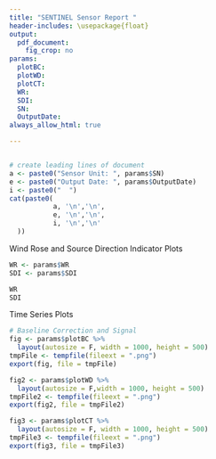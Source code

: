 ---
title: "SENTINEL Sensor Report "
header-includes: \usepackage{float}
output: 
  pdf_document: 
    fig_crop: no
params:
  plotBC:
  plotWD:
  plotCT:
  WR:
  SDI:
  SN:
  OutputDate:
always_allow_html: true

---

```{r setup, include=FALSE}

```

```{r echo=FALSE, message=FALSE, warning=FALSE, results= "asis"}
# create leading lines of document
a <- paste0("Sensor Unit: ", params$SN)
e <- paste0("Output Date: ", params$OutputDate)
i <- paste0("  ")
cat(paste0(
           a, '\n','\n',
           e, '\n','\n',
           i, '\n','\n'
  ))

```
Wind Rose and Source Direction Indicator Plots
```{r, fig.height=4, fig.width=9, out.height="100%", out.width="100%", echo=FALSE, error=FALSE, warning=FALSE, message = FALSE, fig.pos='H'}
WR <- params$WR 
SDI <- params$SDI

WR
SDI

```
Time Series Plots
```{r, fig.height=4, fig.width=9, out.height="100%", out.width="100%", echo=FALSE, error=FALSE, warning=FALSE, message = FALSE, fig.pos='H'}
# Baseline Correction and Signal 
fig <- params$plotBC %>%  
  layout(autosize = F, width = 1000, height = 500)
tmpFile <- tempfile(fileext = ".png")
export(fig, file = tmpFile)
```

```{r, fig.height=4, fig.width=9, out.height="100%", out.width="100%", echo=FALSE, error=FALSE, warning=FALSE, message = FALSE,fig.pos='H'}
fig2 <- params$plotWD %>%  
  layout(autosize = F,width = 1000, height = 500)
tmpFile2 <- tempfile(fileext = ".png")
export(fig2, file = tmpFile2)
```

```{r, fig.height=4, fig.width=9, out.height="100%", out.width="100%", echo=FALSE, error=FALSE, warning=FALSE, message = FALSE, fig.pos='H'}
fig3 <- params$plotCT %>%  
  layout(autosize = F, width = 1000, height = 500)
tmpFile3 <- tempfile(fileext = ".png")
export(fig3, file = tmpFile3)

```




